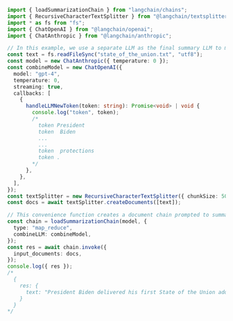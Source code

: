 ```typescript
import { loadSummarizationChain } from "langchain/chains";
import { RecursiveCharacterTextSplitter } from "@langchain/textsplitters";
import * as fs from "fs";
import { ChatOpenAI } from "@langchain/openai";
import { ChatAnthropic } from "@langchain/anthropic";

// In this example, we use a separate LLM as the final summary LLM to meet our customized LLM requirements for different stages of the chain and to only stream the final results.
const text = fs.readFileSync("state_of_the_union.txt", "utf8");
const model = new ChatAnthropic({ temperature: 0 });
const combineModel = new ChatOpenAI({
  model: "gpt-4",
  temperature: 0,
  streaming: true,
  callbacks: [
    {
      handleLLMNewToken(token: string): Promise<void> | void {
        console.log("token", token);
        /*
          token President
          token  Biden
          ...
          ...
          token  protections
          token .
        */
      },
    },
  ],
});
const textSplitter = new RecursiveCharacterTextSplitter({ chunkSize: 5000 });
const docs = await textSplitter.createDocuments([text]);

// This convenience function creates a document chain prompted to summarize a set of documents.
const chain = loadSummarizationChain(model, {
  type: "map_reduce",
  combineLLM: combineModel,
});
const res = await chain.invoke({
  input_documents: docs,
});
console.log({ res });
/*
  {
    res: {
      text: "President Biden delivered his first State of the Union address, focusing on the Russian invasion of Ukraine, domestic economic challenges, and his administration's efforts to revitalize American manufacturing and infrastructure. He announced new sanctions against Russia and the deployment of U.S. forces to NATO countries. Biden also outlined his plan to fight inflation, lower costs for American families, and reduce the deficit. He emphasized the need to pass the Bipartisan Innovation Act, confirmed his Federal Reserve nominees, and called for the end of COVID shutdowns. Biden also addressed issues such as gun violence, voting rights, immigration reform, women's rights, and privacy protections."
    }
  }
*/
```